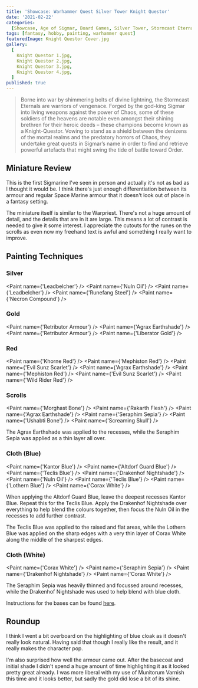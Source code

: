 ```yaml
---
title: 'Showcase: Warhammer Quest Silver Tower Knight Questor'
date: '2021-02-22'
categories:
  [Showcase, Age of Sigmar, Board Games, Silver Tower, Stormcast Eternals]
tags: [fantasy, hobby, painting, warhammer quest]
featuredImage: Knight Questor Cover.jpg
gallery:
  [
    Knight Questor 1.jpg,
    Knight Questor 2.jpg,
    Knight Questor 3.jpg,
    Knight Questor 4.jpg,
  ]
published: true
---
```


> Borne into war by shimmering bolts of divine lightning, the Stormcast Eternals are warriors of vengenace. Forged by
> the god-king Sigmar into living weapons against the power of Chaos, some of these soldiers of the heavens are notable
> even amongst their shining brethren for their heroic deeds – these champions become known as a Knight-Questor. Vowing
> to stand as a shield between the denizens of the mortal realms and the predatory horrors of Chaos, they undertake
> great quests in Sigmar’s name in order to find and retrieve powerful artefacts that might swing the tide of battle
> toward Order.

## Miniature Review

This is the first Sigmarine I've seen in person and actually it's not as bad as I thought it would be. I think there's
just enough differentiation between its armour and regular Space Marine armour that it doesn't look out of place in a
fantasy setting.

The miniature itself is similar to the Warpriest. There's not a huge amount of detail, and the details that are in it
are large. This means a lot of contrast is needed to give it some interest. I appreciate the cutouts for the runes on
the scrolls as even now my freehand text is awful and something I really want to improve.

## Painting Techniques

### Silver
<Paint name={'Leadbelcher'} />
<Paint name={'Nuln Oil'} />
<Paint name={'Leadbelcher'} />
<Paint name={'Runefang Steel'} />
<Paint name={'Necron Compound'} />

### Gold
<Paint name={'Retributor Armour'} />
<Paint name={'Agrax Earthshade'} />
<Paint name={'Retributor Armour'} />
<Paint name={'Liberator Gold'} />

### Red
<Paint name={'Khorne Red'} />
<Paint name={'Mephiston Red'} />
<Paint name={'Evil Sunz Scarlet'} />
<Paint name={'Agrax Earthshade'} />
<Paint name={'Mephiston Red'} />
<Paint name={'Evil Sunz Scarlet'} />
<Paint name={'Wild Rider Red'} />

### Scrolls
<Paint name={'Morghast Bone'} />
<Paint name={'Rakarth Flesh'} />
<Paint name={'Agrax Earthshade'} />
<Paint name={'Seraphim Sepia'} />
<Paint name={'Ushabti Bone'} />
<Paint name={'Screaming Skull'} />

The Agrax Earthshade was applied to the recesses, while the Seraphim Sepia was applied as a thin layer all over.

### Cloth (Blue)
<Paint name={'Kantor Blue'} />
<Paint name={'Altdorf Guard Blue'} />
<Paint name={'Teclis Blue'} />
<Paint name={'Drakenhof Nightshade'} />
<Paint name={'Nuln Oil'} />
<Paint name={'Teclis Blue'} />
<Paint name={'Lothern Blue'} />
<Paint name={'Corax White'} />

When applying the Altdorf Guard Blue, leave the deepest recesses Kantor Blue. Repeat this for the Teclis Blue.
Apply the Drakenhof Nightshade over everything to help blend the colours together, then focus the Nuln Oil in the
recesses to add further contrast.

The Teclis Blue was applied to the raised and flat areas, while the Lothern Blue was applied on the sharp edges with a
very thin layer of Corax White along the middle of the sharpest edges.

### Cloth (White)
<Paint name={'Corax White'} />
<Paint name={'Seraphim Sepia'} />
<Paint name={'Drakenhof Nightshade'} />
<Paint name={'Corax White'} />

The Seraphim Sepia was heavily thinned and focussed around recesses, while the Drakenhof Nightshade was used to help
blend with blue cloth.

Instructions for the bases can be found [here](/showcase/board-games/silver-tower/kairic-acolytes/).

## Roundup

I think I went a bit overboard on the highlighting of blue cloak as it doesn't really look natural. Having said that
though I really like the result, and it really makes the character pop.

I'm also surprised how well the armour came out. After the basecoat and initial shade I didn't spend a huge amount of
time highlighting it as it looked pretty great already. I was more liberal with my use of Munitorum Varnish this time
and it looks better, but sadly the gold did lose a bit of its shine.
